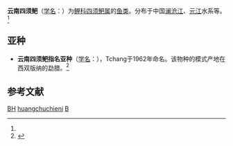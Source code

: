 {{Speciesbox 
| genus = Barbodes
| species = huangchuchieni
| status = DD
| status_system = IUCN3.1
| status_ref = <ref name = IUCN>{{cite journal | author = Huckstorf, V. | year = 2012 | title = ''Poropuntius huangchuchieni'' | journal = [[The_IUCN_Red_List_of_Threatened_Species|The IUCN Red List of Threatened Species]] | volume = 2012 | page = e.T181265A1715372 | doi = 10.2305/IUCN.UK.2012-1.RLTS.T181265A1715372.en}} Downloaded on 25 December 2017.</ref>
| authority = [[张春霖|Tchang]], 1962<ref name='id5936'>{{cite web| url =http://www.bioinfo.cn/db05/BjdwSpecies.php?action=view&id=5936| title =云南四须鲃| work =中国动物物种编目数据库| publisher =中国科学院微生物研究所| author =中国科学院动物研究所| accessdate =2009-04-11| deadurl =yes| archiveurl =https://web.archive.org/web/20160305095903/http://www.bioinfo.cn/db05/BjdwSpecies.php?action=view&id=5936| archivedate =2016-03-05}}</ref>
}}
'''云南四须鲃'''（[[学名|学名]]：{{lang|la|''Barbodes huangchuchieni''}}）为[[鲤科|鲤科]][[四须鲃属|四须鲃属]]的[[鱼类|鱼类]]。分布于中国[[澜沧江|澜沧江]]、[[元江|元江]]水系等。<ref name='id5936'/>

==亚种==
*'''云南四须鲃指名亚种'''（[[学名|学名]]：{{lang|la|''Barbodes huangchuchieni huangchuchieni''}}），Tchang于1962年命名。该物种的模式产地在西双版纳的勐腊。<ref name='id5937'>{{cite web| url =http://www.bioinfo.cn/db05/BjdwSpecies.php?action=view&id=5937| title =云南四须鲃指名亚种| work =中国动物物种编目数据库| publisher =中国科学院微生物研究所| author =中国科学院动物研究所| accessdate =2009-04-11| deadurl =yes| archiveurl =https://web.archive.org/web/20160305001635/http://www.bioinfo.cn/db05/BjdwSpecies.php?action=view&id=5937| archivedate =2016-03-05}}</ref>

== 参考文献 ==
{{reflist}}

{{Taxonbar|from=Q3759812}}

[[Category:IUCN红色名录数据缺乏物种|BH]]
[[Category:四须鲃属|huangchuchieni]]
[[Category:中國特有魚類|B]]